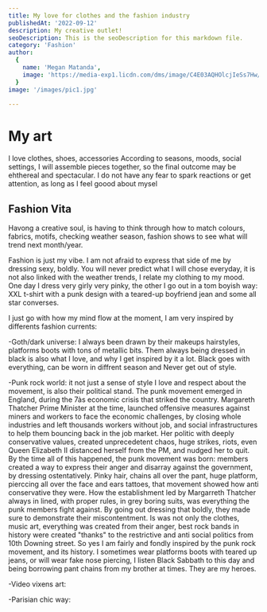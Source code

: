 ```yaml
---
title: My love for clothes and the fashion industry
publishedAt: '2022-09-12'
description: My creative outlet!
seoDescription: This is the seoDescription for this markdown file.
category: 'Fashion'
author:
  {
    name: 'Megan Matanda',
    image: 'https://media-exp1.licdn.com/dms/image/C4E03AQHOlcjIeSs7Hw/profile-displayphoto-shrink_200_200/0/1656079264419?e=1665014400&v=beta&t=iqNsDEnusO-SGUDunM-TC5ZJcMGGMq6Yn_xWwOVYXvE',
  }
image: '/images/pic1.jpg'
  
---
```


# My art

I love clothes, shoes, accessories According to seasons, moods, social settings, I will assemble pieces together, so the final outcome
may be ehthereal and spectacular. I do not have any fear to spark reactions or get attention, as long as I feel goood about mysel

## Fashion Vita

Havong a creative soul, is having to think through how to match colours, fabrics, motifs, checking weather season, fashion shows to see what will trend next month/year.

Fashion is just my vibe. I am not afraid to express that side of me by dressing sexy, boldly. You will never predict what I will chose everyday, it is not also linked with the weather
trends, I relate my clothing to my mood. One day I dress very girly very pinky, the other I go out in a tom boyish way: XXL t-shirt with a punk design with a teared-up boyfriend jean and some all star converses.

I just go with how my mind flow at the moment, I am very inspired by differents fashion currents: 

-Goth/dark universe: I always been drawn by their makeups hairstyles, platforms boots with tons of metallic bits. Them always being
dressed in black is also what I love, and why I get inspired by it a lot. Black goes with everything, can be worn in diffrent season and Never
get out of style.

-Punk rock world: it not just a sense of style I love and respect about the movement, is also their political stand. The punk movement emerged in England, during the 7às economic crisis that striked the country.
Margareth Thatcher Prime Minister at the time, launched offensive measures against miners and workers to face the economic challenges, by closing whole industries and left thousands workers without job, and 
social infrastructures to help them bouncing back in the job market. Her politic with deeply conservative values, created unprecedetent chaos, huge strikes, riots, even Queen Elizabeth II distanced herself from the PM, and nudged her to quit.
By the time all of this happened, the punk movement was born: members created a way to express their anger and disarray against the government, by dressing ostentatively. Pinky hair, chains all over the pant, huge platform, pierccing all over the face and ears
tattoes, that movement showed how anti conservative they were. How the establishment led by Margarreth Thatcher always in lined, with proper rules, in grey boring suits, was everything the punk members fight against.
By going out dressing that boldly, they made sure to demonstrate their miscontentment. Is was not only the clothes, music art, everything was created from their anger, best rock bands in history were created "thanks" to the restrictive and anti social politics from 10th Downing street.
So yes I am fairly and fondly inspired by the punk rock movement, and its history. I sometimes wear platforms boots with teared up jeans, or will wear fake nose piercing, I listen Black Sabbath to this day 
and being borrowing pant chains from my brother at times. They are my heroes.

-Video vixens art: 

-Parisian chic way:
